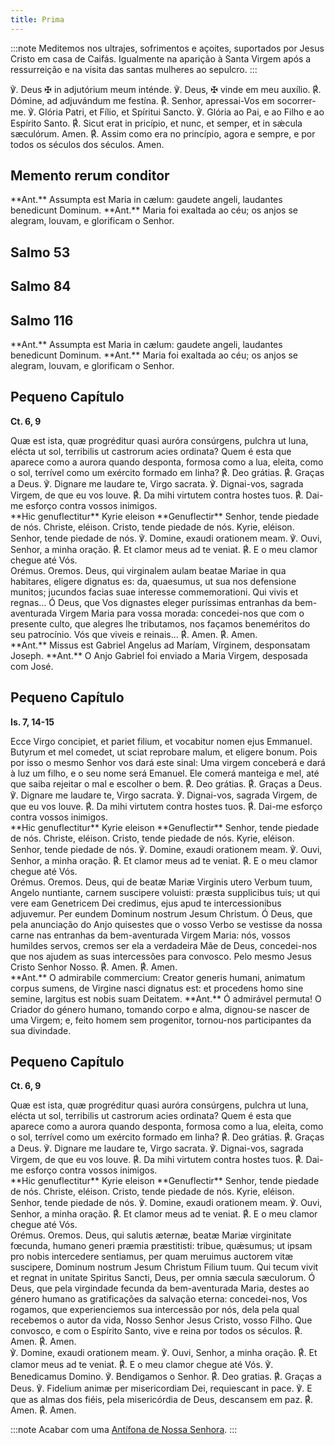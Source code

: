 ```yaml
---
title: Prima
---
```


:::note
Meditemos nos ultrajes, sofrimentos e açoites, suportados
por Jesus Cristo em casa de Caifás.
Igualmente na aparição à Santa Virgem após a ressurreição e
na visita das santas mulheres ao sepulcro.
:::

<div class="side-by-side not-content">
  <span>
    ℣. Deus <span class="text-red-500">✠</span> in adjutórium meum inténde.
  </span>
  <span>
    ℣. Deus, <span class="text-red-500">✠</span> vinde em meu auxílio.
  </span>
  <span>
    <span class="text-red-500">℟.</span> Dómine, ad adjuvándum me festína.
  </span>
  <span>
    <span class="text-red-500">℟.</span> Senhor, apressai-Vos em socorrer-me.
  </span>
  <span>℣. Glória Patri, et Fílio, et Spíritui Sancto.</span>
  <span>℣. Glória ao Pai, e ao Filho e ao Espírito Santo.</span>
  <span>
    <span class="text-red-500">℟.</span> Sicut erat in pricípio, et nunc, et
    semper, et in sǽcula sæculórum. Amen.
  </span>
  <span>
    <span class="text-red-500">℟.</span> Assim como era no princípio, agora e
    sempre, e por todos os séculos dos séculos. Amen.
  </span>
</div>


## Memento rerum conditor

<MementoRerumConditor />

<div class="side-by-side not-content">
  <span>
    **Ant.** Assumpta est Maria in cælum: gaudete angeli, laudantes benedicunt
    Dominum.
  </span>
  <span>
    **Ant.** Maria foi exaltada ao céu; os anjos se alegram, louvam, e
    glorificam o Senhor.
  </span>
</div>


## Salmo 53

<Salmo53 />


## Salmo 84

<Salmo84 />


## Salmo 116

<Salmo116 />


<Tabs>
  <TabItem label="Depois da Purificação">
<div class="side-by-side not-content">
  <span>
    **Ant.** Assumpta est Maria in cælum: gaudete angeli, laudantes
    benedicunt Dominum.
  </span>
  <span>
    **Ant.** Maria foi exaltada ao céu; os anjos se alegram, louvam, e
    glorificam o Senhor.
  </span>
</div>

## Pequeno Capítulo

**Ct. 6, 9**

<div class="side-by-side not-content">
  <span>
    Quæ est ista, quæ progréditur quasi auróra consúrgens, pulchra ut luna,
    elécta ut sol, terribilis ut castrorum acies ordinata?
  </span>
  <span>
    Quem é esta que aparece como a aurora quando desponta, formosa como a lua,
    eleita, como o sol, terrível como um exército formado em linha?
  </span>
  <span>
    <span class="text-red-500">℟.</span> Deo grátias.
  </span>
  <span>
    <span class="text-red-500">℟.</span> Graças a Deus.
  </span>
  <span>℣. Dignare me laudare te, Virgo sacrata.</span>
  <span>℣. Dignai-vos, sagrada Virgem, de que eu vos louve.</span>
  <span>
    <span class="text-red-500">℟.</span> Da mihi virtutem contra hostes tuos.
  </span>
  <span>
    <span class="text-red-500">℟.</span> Dai-me esforço contra vossos inimigos.
  </span>
</div>

<div class="side-by-side not-content">
  <span>**Hic genuflectitur** Kyrie eleison</span>
  <span>**Genuflectir** Senhor, tende piedade de nós.</span>
  <span>Christe, eléison.</span>
  <span>Cristo, tende piedade de nós.</span>
  <span>Kyrie, eléison.</span>
  <span>Senhor, tende piedade de nós.</span>
  <span>℣. Domine, exaudi orationem meam.</span>
  <span>℣. Ouvi, Senhor, a minha oração.</span>
  <span>
    <span class="text-red-500">℟.</span> Et clamor meus ad te veniat.
  </span>
  <span>
    <span class="text-red-500">℟.</span> E o meu clamor chegue até Vós.
  </span>
</div>

<div class="side-by-side not-content">
  <span class="text-red-500 text-center">Orémus.</span>
  <span class="text-red-500 text-center">Oremos.</span>
  <span>
    Deus, qui virginalem aulam beatae Mariae in qua habitares, eligere dignatus
    es: da, quaesumus, ut sua nos defensione munitos; jucundos facias suae
    interesse commemorationi. Qui vivis et regnas...
  </span>
  <span>
    Ó Deus, que Vos dignastes eleger puríssimas entranhas da bem-aventurada
    Virgem Maria para vossa morada: concedei-nos que com o presente culto, que
    alegres lhe tributamos, nos façamos beneméritos do seu patrocínio. Vós que
    viveis e reinais...
  </span>
  <span>
    <span class="text-red-500">℟.</span> Amen.
  </span>
  <span>
    <span class="text-red-500">℟.</span> Amen.
  </span>
</div>
  </TabItem>
  <TabItem label="No Advento">
<div class="side-by-side not-content">
  <span>
    **Ant.** Missus est Gabriel Angelus ad Maríam, Vírginem, desponsatam
    Joseph.
  </span>
  <span>
    **Ant.** O Anjo Gabriel foi enviado a Maria Virgem, desposada com José.
  </span>
</div>

## Pequeno Capítulo

**Is. 7, 14-15**

<div class="side-by-side not-content">
  <span>
    Ecce Virgo concipiet, et pariet filium, et vocabitur nomen ejus Emmanuel.
    Butyrum et mel comedet, ut sciat reprobare malum, et eligere bonum.
  </span>
  <span>
    Pois por isso o mesmo Senhor vos dará este sinal: Uma virgem conceberá e
    dará à luz um filho, e o seu nome será Emanuel. Ele comerá manteiga e mel,
    até que saiba rejeitar o mal e escolher o bem.
  </span>
  <span>
    <span class="text-red-500">℟.</span> Deo grátias.
  </span>
  <span>
    <span class="text-red-500">℟.</span> Graças a Deus.
  </span>
  <span>℣. Dignare me laudare te, Virgo sacrata.</span>
  <span>℣. Dignai-vos, sagrada Virgem, de que eu vos louve.</span>
  <span>
    <span class="text-red-500">℟.</span> Da mihi virtutem contra hostes tuos.
  </span>
  <span>
    <span class="text-red-500">℟.</span> Dai-me esforço contra vossos inimigos.
  </span>
</div>

<div class="side-by-side not-content">
  <span>**Hic genuflectitur** Kyrie eleison</span>
  <span>**Genuflectir** Senhor, tende piedade de nós.</span>
  <span>Christe, eléison.</span>
  <span>Cristo, tende piedade de nós.</span>
  <span>Kyrie, eléison.</span>
  <span>Senhor, tende piedade de nós.</span>
  <span>℣. Domine, exaudi orationem meam.</span>
  <span>℣. Ouvi, Senhor, a minha oração.</span>
  <span>
    <span class="text-red-500">℟.</span> Et clamor meus ad te veniat.
  </span>
  <span>
    <span class="text-red-500">℟.</span> E o meu clamor chegue até Vós.
  </span>
</div>

<div class="side-by-side not-content">
  <span class="text-red-500 text-center">Orémus.</span>
  <span class="text-red-500 text-center">Oremos.</span>
  <span>
    Deus, qui de beatæ Mariæ Virginis utero Verbum tuum, Angelo nuntiante,
    carnem suscipere voluisti: præsta supplicibus tuis; ut qui vere eam
    Genetricem Dei credimus, ejus apud te intercessionibus adjuvemur. Per eundem
    Dominum nostrum Jesum Christum.
  </span>
  <span>
    Ó Deus, que pela anunciação do Anjo quisestes que o vosso Verbo se vestisse
    da nossa carne nas entranhas da bem-aventurada Virgem Maria: nós, vossos
    humildes servos, cremos ser ela a verdadeira Mãe de Deus, concedei-nos que
    nos ajudem as suas intercessões para convosco. Pelo mesmo Jesus Cristo
    Senhor Nosso.
  </span>
  <span>
    <span class="text-red-500">℟.</span> Amen.
  </span>
  <span>
    <span class="text-red-500">℟.</span> Amen.
  </span>
</div>
  </TabItem>
  <TabItem label="No Natal">
<div class="side-by-side not-content">
  <span>
    **Ant.** O admirabile commercium: Creator generis humani, animatum
    corpus sumens, de Virgine nasci dignatus est: et procedens homo sine semine,
    largitus est nobis suam Deitatem.
  </span>
  <span>
    **Ant.** Ó admirável permuta! O Criador do género humano, tomando corpo
    e alma, dignou-se nascer de uma Virgem; e, feito homem sem progenitor,
    tornou-nos participantes da sua divindade.
  </span>
</div>

## Pequeno Capítulo

**Ct. 6, 9**

<div class="side-by-side not-content">
  <span>
    Quæ est ista, quæ progréditur quasi auróra consúrgens, pulchra ut luna,
    elécta ut sol, terribilis ut castrorum acies ordinata?
  </span>
  <span>
    Quem é esta que aparece como a aurora quando desponta, formosa como a lua,
    eleita, como o sol, terrível como um exército formado em linha?
  </span>
  <span>
    <span class="text-red-500">℟.</span> Deo grátias.
  </span>
  <span>
    <span class="text-red-500">℟.</span> Graças a Deus.
  </span>
  <span>℣. Dignare me laudare te, Virgo sacrata.</span>
  <span>℣. Dignai-vos, sagrada Virgem, de que eu vos louve.</span>
  <span>
    <span class="text-red-500">℟.</span> Da mihi virtutem contra hostes tuos.
  </span>
  <span>
    <span class="text-red-500">℟.</span> Dai-me esforço contra vossos inimigos.
  </span>
</div>

<div class="side-by-side not-content">
  <span>**Hic genuflectitur** Kyrie eleison</span>
  <span>**Genuflectir** Senhor, tende piedade de nós.</span>
  <span>Christe, eléison.</span>
  <span>Cristo, tende piedade de nós.</span>
  <span>Kyrie, eléison.</span>
  <span>Senhor, tende piedade de nós.</span>
  <span>℣. Domine, exaudi orationem meam.</span>
  <span>℣. Ouvi, Senhor, a minha oração.</span>
  <span>
    <span class="text-red-500">℟.</span> Et clamor meus ad te veniat.
  </span>
  <span>
    <span class="text-red-500">℟.</span> E o meu clamor chegue até Vós.
  </span>
</div>

<div class="side-by-side not-content">
  <span class="text-red-500 text-center">Orémus.</span>
  <span class="text-red-500 text-center">Oremos.</span>
  <span>
    Deus, qui salutis æternæ, beatæ Mariæ virginitate fœcunda, humano generi
    præmia præstitisti: tribue, quǽsumus; ut ipsam pro nobis intercedere
    sentiamus, per quam meruimus auctorem vitæ suscipere, Dominum nostrum Jesum
    Christum Filium tuum. Qui tecum vivit et regnat in unitate Spiritus Sancti,
    Deus, per omnia sæcula sæculorum.
  </span>
  <span>
    Ó Deus, que pela virgindade fecunda da bem-aventurada Maria, destes ao
    género humano as gratificações da salvação eterna: concedei-nos, Vos
    rogamos, que experienciemos sua intercessão por nós, dela pela qual
    recebemos o autor da vida, Nosso Senhor Jesus Cristo, vosso Filho. Que
    convosco, e com o Espírito Santo, vive e reina por todos os séculos.
  </span>
  <span>
    <span class="text-red-500">℟.</span> Amen.
  </span>
  <span>
    <span class="text-red-500">℟.</span> Amen.
  </span>
</div>
  </TabItem>
</Tabs>

<div class="side-by-side not-content">
  <span>℣. Domine, exaudi orationem meam.</span>
  <span>℣. Ouvi, Senhor, a minha oração.</span>
  <span>
    <span class="text-red-500">℟.</span> Et clamor meus ad te veniat.
  </span>
  <span>
    <span class="text-red-500">℟.</span> E o meu clamor chegue até Vós.
  </span>
  <span>℣. Benedicamus Domino.</span>
  <span>℣. Bendigamos o Senhor.</span>
  <span>
    <span class="text-red-500">℟.</span> Deo gratias.
  </span>
  <span>
    <span class="text-red-500">℟.</span> Graças a Deus.
  </span>
  <span>℣. Fidelium animæ per misericordiam Dei, requiescant in pace.</span>
  <span>
    ℣. E que as almas dos fiéis, pela misericórdia de Deus, descansem em paz.
  </span>
  <span>
    <span class="text-red-500">℟.</span> Amen.
  </span>
  <span>
    <span class="text-red-500">℟.</span> Amen.
  </span>
</div>

:::note
Acabar com uma [Antífona de Nossa Senhora](/devocionario/antifonas).
:::
